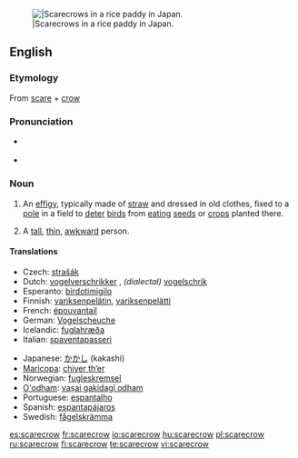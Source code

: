 [[Image:Kakashi2.jpg|thumb||Scarecrows in a rice paddy in Japan.]]
==English==
{{wikipedia}}
===Etymology===
From [[scare]] + [[crow]]

===Pronunciation===
* {{a|RP}} {{IPA|/ˈskɛə.krəʊ/}}
* {{a|US}} {{IPA|/ˈskɛr.kroʊ/}}

===Noun===
{{en-noun}}

# An [[effigy]], typically made of [[straw]] and dressed in old clothes, fixed to a [[pole]] in a field to [[deter]] [[bird]]s from [[eating]] [[seed]]s or [[crop]]s planted there.
# {{context|figuratively|pejorative}} A [[tall]], [[thin]], [[awkward]] person.

====Translations====
{{trans-top|an effigy made of straw}}
* Czech: [[strašák]] {{m}}
* Dutch: [[vogelverschrikker]] {{m}}, ''(dialectal)'' [[vogelschrik]]&nbsp;{{m}}
* Esperanto: [[birdotimigilo]]
* Finnish: [[variksenpelätin]], [[variksenpelätti]]
* French: [[épouvantail]] {{m}}
* German: [[Vogelscheuche]] {{f}}
* Icelandic: [[fuglahræða]]
* Italian: [[spaventapasseri]] {{m|s}}
{{trans-mid}}
* Japanese: [[かかし]] (kakashi)
* [[Maricopa]]: [[chiyer thʼer]]
* Norwegian: [[fugleskremsel]]
* [[O'odham]]: [[vaṣai gakidagĭ odham]]
* Portuguese: [[espantalho]]
* Spanish: [[espantapájaros]] {{m|s}}
* Swedish: [[fågelskrämma]] {{c}}
{{trans-bottom}}

[[es:scarecrow]]
[[fr:scarecrow]]
[[io:scarecrow]]
[[hu:scarecrow]]
[[pl:scarecrow]]
[[ru:scarecrow]]
[[fi:scarecrow]]
[[te:scarecrow]]
[[vi:scarecrow]]